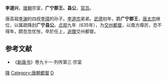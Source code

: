 '''李道兴'''{{BD|600年代|？|638年||catIdx=L}}，[[唐朝|唐朝]]宗室，'''广宁郡王、县公'''，[[官员|官员]]。

唐高祖[[李渊|李渊]]的四叔[[李璋_(北周)|李璋]]的孙子。[[李道宗|李道宗]]弟弟。[[武德|武德]]初年，爵'''广宁郡王'''，[[唐太宗|唐太宗]]继位，以属疏降封'''广宁县公'''。[[貞觀_(唐朝)|贞观]]九年（635年），为[[交州|交州]][[都督|都督]]，以南方瘴厉，恐不得年，颇忽忽忧怅，卒於任上，[[追赠|追赠]]交州都督。

==参考文献==
*《[[新唐书|新唐书]]》卷九十一·列传第三·宗室

[[Category:唐朝宗室郡王|降]]
[[Category:唐朝都督|Category:唐朝都督]]
[[Category:李姓|D]]